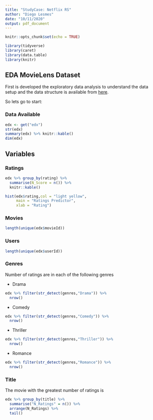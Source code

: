 ```yaml
---
title: "StudyCase: Netflix RS"
author: "Diego Lesmes"
date: "10/11/2020"
output: pdf_document
---
```


```r
knitr::opts_chunk$set(echo = TRUE)
```


```r
library(tidyverse)
library(caret)
library(data.table)
library(knitr)
```


## EDA MovieLens Dataset

First is developed the exploratory data analysis to understand the data setup and the  data structure is available from [here](http://files.grouplens.org/datasets/movielens).

So lets go to start:

### Data Available
```r
edx <- get("edx")
str(edx)
summary(edx) %>% knitr::kable()
dim(edx)
```

## Variables
### Ratings


```r
edx %>% group_by(rating) %>% 
  summarise(N_Score = n()) %>% 
  knitr::kable()
```

```r
hist(edx$rating,col = "light yellow",
     main = "Ratings Predictor",
     xlab = "Rating")
```

### Movies

```r
length(unique(edx$movieId))
```

### Users

```r
length(unique(edx$userId))
```
### Genres

Number of ratings are in each of the following genres

* Drama 

```r
edx %>% filter(str_detect(genres,"Drama")) %>%
  nrow()
```
* Comedy

```r
edx %>% filter(str_detect(genres,"Comedy")) %>%
  nrow()
```

* Thriller

```r
edx %>% filter(str_detect(genres,"Thriller")) %>%
  nrow()
```

* Romance

```r
edx %>% filter(str_detect(genres,"Romance")) %>%
  nrow()
```
### Title

The movie with the greatest number of ratings is

```r
edx %>% group_by(title) %>% 
  summarise("N_Ratings" = n()) %>% 
  arrange(N_Ratings) %>% 
  tail()
```


